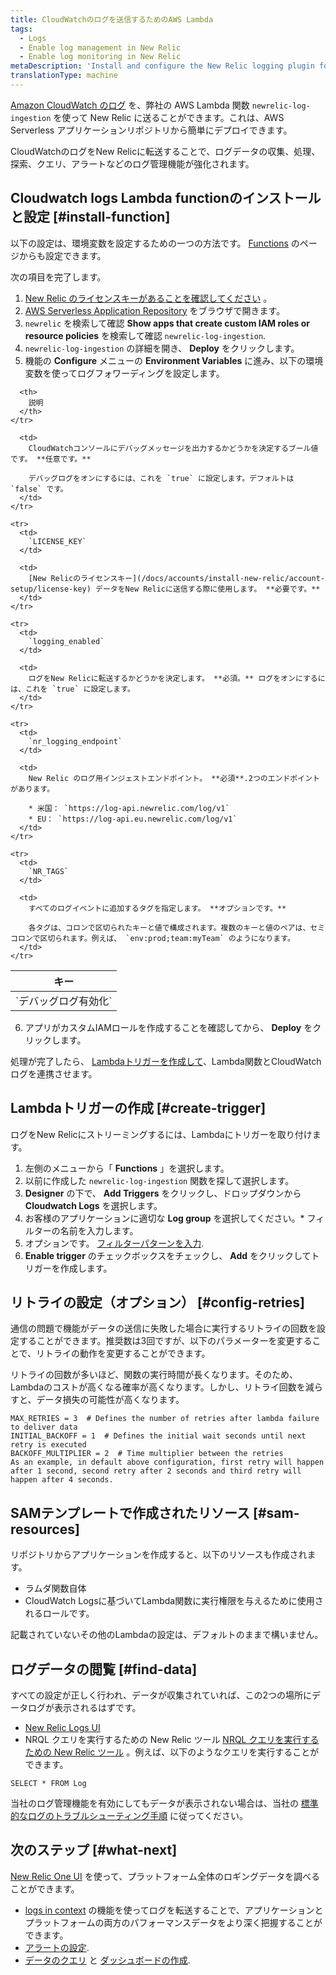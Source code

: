 ```yaml
---
title: CloudWatchのログを送信するためのAWS Lambda
tags:
  - Logs
  - Enable log management in New Relic
  - Enable log monitoring in New Relic
metaDescription: 'Install and configure the New Relic logging plugin for AWS Lambda with CloudWatch logs, so you can use enhanced log management capabilities.'
translationType: machine
---
```


[Amazon CloudWatch のログ](https://docs.aws.amazon.com/AmazonCloudWatch/latest/logs/WhatIsCloudWatchLogs.html) を、弊社の AWS Lambda 関数 `newrelic-log-ingestion` を使って New Relic に送ることができます。これは、AWS Serverless アプリケーションリポジトリから簡単にデプロイできます。

CloudWatchのログをNew Relicに転送することで、ログデータの収集、処理、探索、クエリ、アラートなどのログ管理機能が強化されます。

## Cloudwatch logs Lambda functionのインストールと設定 [#install-function]

以下の設定は、環境変数を設定するための一つの方法です。 [Functions](https://docs.aws.amazon.com/lambda/latest/dg/configuration-envvars.html) のページからも設定できます。

次の項目を完了します。

1. [New Relic のライセンスキーがあることを確認してください](/docs/accounts/install-new-relic/account-setup/license-key) 。
2. [AWS Serverless Application Repository](https://serverlessrepo.aws.amazon.com/applications "新しいウィンドウにリンクが開きます。") をブラウザで開きます。
3. `newrelic` を検索して確認 **Show apps that create custom IAM roles or resource policies** を検索して確認 `newrelic-log-ingestion`.
4. `newrelic-log-ingestion` の詳細を開き、 **Deploy** をクリックします。
5. 機能の **Configure** メニューの **Environment Variables** に進み、以下の環境変数を使ってログフォワーディングを設定します。

<table>
  <thead>
    <tr>
      <th style={{ width: "200px" }}>
        キー
      </th>

      <th>
        説明
      </th>
    </tr>
  </thead>

  <tbody>
    <tr>
      <td>
        `デバッグログ有効化`
      </td>

      <td>
        CloudWatchコンソールにデバッグメッセージを出力するかどうかを決定するブール値です。 **任意です。**

        デバッグログをオンにするには、これを `true` に設定します。デフォルトは `false` です。
      </td>
    </tr>

    <tr>
      <td>
        `LICENSE_KEY`
      </td>

      <td>
        [New Relicのライセンスキー](/docs/accounts/install-new-relic/account-setup/license-key) データをNew Relicに送信する際に使用します。 **必要です。**
      </td>
    </tr>

    <tr>
      <td>
        `logging_enabled`
      </td>

      <td>
        ログをNew Relicに転送するかどうかを決定します。 **必須。** ログをオンにするには、これを `true` に設定します。
      </td>
    </tr>

    <tr>
      <td>
        `nr_logging_endpoint`
      </td>

      <td>
        New Relic のログ用インジェストエンドポイント。 **必須**.2つのエンドポイントがあります。

        * 米国： `https://log-api.newrelic.com/log/v1`
        * EU： `https://log-api.eu.newrelic.com/log/v1`
      </td>
    </tr>

    <tr>
      <td>
        `NR_TAGS`
      </td>

      <td>
        すべてのログイベントに追加するタグを指定します。 **オプションです。**

        各タグは、コロンで区切られたキーと値で構成されます。複数のキーと値のペアは、セミコロンで区切られます。例えば、 `env:prod;team:myTeam` のようになります。
      </td>
    </tr>
  </tbody>
</table>

6. アプリがカスタムIAMロールを作成することを確認してから、 **Deploy** をクリックします。

処理が完了したら、 [Lambdaトリガーを作成して](#create-trigger)、Lambda関数とCloudWatchログを連携させます。

## Lambdaトリガーの作成 [#create-trigger]

ログをNew Relicにストリーミングするには、Lambdaにトリガーを取り付けます。

1. 左側のメニューから「 **Functions** 」を選択します。
2. 以前に作成した `newrelic-log-ingestion` 関数を探して選択します。
3. **Designer** の下で、 **Add Triggers** をクリックし、ドロップダウンから **Cloudwatch Logs** を選択します。
4. お客様のアプリケーションに適切な **Log group** を選択してください。\* フィルターの名前を入力します。
5. オプションです。 [フィルターパターンを入力](https://docs.aws.amazon.com/AmazonCloudWatch/latest/logs/FilterAndPatternSyntax.html).
6. **Enable trigger** のチェックボックスをチェックし、 **Add** をクリックしてトリガーを作成します。

## リトライの設定（オプション） [#config-retries]

通信の問題で機能がデータの送信に失敗した場合に実行するリトライの回数を設定することができます。推奨数は3回ですが、以下のパラメーターを変更することで、リトライの動作を変更することができます。

<Callout variant="tip">
  リトライの回数が多いほど、関数の実行時間が長くなります。そのため、Lambdaのコストが高くなる確率が高くなります。しかし、リトライ回数を減らすと、データ損失の可能性が高くなります。
</Callout>

```
MAX_RETRIES = 3  # Defines the number of retries after lambda failure to deliver data
INITIAL_BACKOFF = 1  # Defines the initial wait seconds until next retry is executed
BACKOFF_MULTIPLIER = 2  # Time multiplier between the retries
As an example, in default above configuration, first retry will happen after 1 second, second retry after 2 seconds and third retry will happen after 4 seconds.
```

## SAMテンプレートで作成されたリソース [#sam-resources]

リポジトリからアプリケーションを作成すると、以下のリソースも作成されます。

* ラムダ関数自体
* CloudWatch Logsに基づいてLambda関数に実行権限を与えるために使用されるロールです。

記載されていないその他のLambdaの設定は、デフォルトのままで構いません。

## ログデータの閲覧 [#find-data]

すべての設定が正しく行われ、データが収集されていれば、この2つの場所にデータログが表示されるはずです。

* [New Relic Logs UI](https://one.newrelic.com/launcher/logger.log-launcher)
* NRQL クエリを実行するための New Relic ツール [NRQL クエリを実行するための New Relic ツール](/docs/chart-builder/use-chart-builder/choose-data/use-advanced-nrql-mode-specify-data) 。例えば、以下のようなクエリを実行することができます。

```
SELECT * FROM Log
```

当社のログ管理機能を有効にしてもデータが表示されない場合は、当社の [標準的なログのトラブルシューティング手順](/docs/logs/log-management/troubleshooting/no-log-data-appears-ui/) に従ってください。

## 次のステップ [#what-next]

[New Relic One UI](/docs/logs/log-management/ui-data/use-logs-ui/) を使って、プラットフォーム全体のロギングデータを調べることができます。

* [logs in context](/docs/logs/enable-log-management-new-relic/configure-logs-context/configure-logs-context-apm-agents/) の機能を使ってログを転送することで、アプリケーションとプラットフォームの両方のパフォーマンスデータをより深く把握することができます。
* [アラートの設定](/docs/alerts-applied-intelligence/new-relic-alerts/alert-conditions/create-alert-conditions/).
* [データのクエリ](/docs/query-your-data/explore-query-data/get-started/introduction-querying-new-relic-data/) と [ダッシュボードの作成](/docs/query-your-data/explore-query-data/dashboards/introduction-dashboards/).
